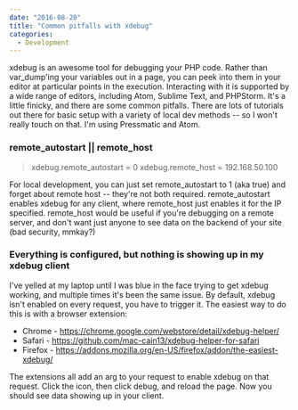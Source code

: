 ```yaml
---
date: "2016-08-20"
title: "Common pitfalls with xdebug"
categories:
  - Development
---
```


xdebug is an awesome tool for debugging your PHP code. Rather than var_dump'ing your variables out in a page, you can peek into them in your editor at particular points in the execution. Interacting with it is supported by a wide range of editors, including Atom, Sublime Text, and PHPStorm. It's a little finicky, and there are some common pitfalls. There are lots of tutorials out there for basic setup with a variety of local dev methods -- so I won't really touch on that. I'm using Pressmatic and Atom.

### remote_autostart || remote_host

> xdebug.remote_autostart = 0 xdebug.remote_host = 192.168.50.100

For local development, you can just set remote_autostart to 1 (aka true) and forget about remote host -- they're not both required. remote_autostart enables xdebug for any client, where remote_host just enables it for the IP specified. remote_host would be useful if you're debugging on a remote server, and don't want just anyone to see data on the backend of your site (bad security, mmkay?)

### Everything is configured, but nothing is showing up in my xdebug client

I've yelled at my laptop until I was blue in the face trying to get xdebug working, and multiple times it's been the same issue. By default, xdebug isn't enabled on every request, you have to trigger it. The easiest way to do this is with a browser extension:

- Chrome - https://chrome.google.com/webstore/detail/xdebug-helper/
- Safari - https://github.com/mac-cain13/xdebug-helper-for-safari
- Firefox - https://addons.mozilla.org/en-US/firefox/addon/the-easiest-xdebug/

The extensions all add an arg to your request to enable xdebug on that request. Click the icon, then click debug, and reload the page. Now you should see data showing up in your client.
